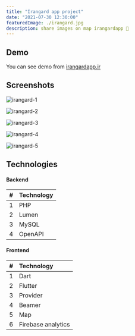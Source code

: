 ```yaml
---
title: "Irangard app project"
date: "2021-07-30 12:30:00"
featuredImage: ./irangard.jpg
description: share images on map irangardapp 🤯
---
```


## Demo

You can see demo from <a href="https://irangardapp.ir" target="_blank">irangardapp.ir</a>

## Screenshots

<div class="grid grid-cols-1 md:grid-cols-3 gap-10">

  ![irangard-1](./irangard-1.jpg)


  ![irangard-2](./irangard-2.jpg)


  ![irangard-3](./irangard-3.jpg)


  ![irangard-4](./irangard-4.jpg)


  ![irangard-5](./irangard-5.jpg)

</div>

## Technologies

#### Backend
| # | Technology |
| :-- | :- |
| 1 | PHP |
| 2 | Lumen |
| 3 | MySQL |
| 4 | OpenAPI |

#### Frontend
| # | Technology |
| :-- | :- |
| 1 | Dart |
| 2 | Flutter |
| 3 | Provider |
| 4 | Beamer |
| 5 | Map |
| 6 | Firebase analytics |
